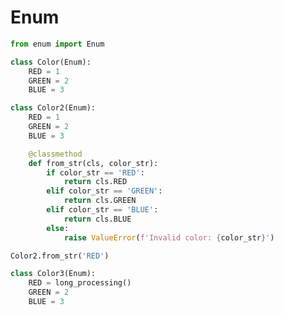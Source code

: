 # Enum

```python
from enum import Enum
```

```python
class Color(Enum):
    RED = 1
    GREEN = 2
    BLUE = 3
```


```python
class Color2(Enum):
    RED = 1
    GREEN = 2
    BLUE = 3

    @classmethod
    def from_str(cls, color_str):
        if color_str == 'RED':
            return cls.RED
        elif color_str == 'GREEN':
            return cls.GREEN
        elif color_str == 'BLUE':
            return cls.BLUE
        else:
            raise ValueError(f'Invalid color: {color_str}')
```


```python
Color2.from_str('RED')
```


```python
class Color3(Enum):
    RED = long_processing()
    GREEN = 2
    BLUE = 3
```